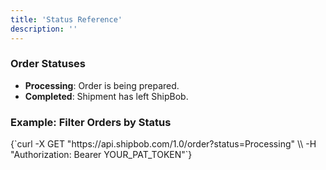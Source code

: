 ```yaml
---
title: 'Status Reference'
description: ''
---
```


### Order Statuses
- **Processing**: Order is being prepared.
- **Completed**: Shipment has left ShipBob.

### Example: Filter Orders by Status
<CodeBlock language="bash">
  {`curl -X GET "https://api.shipbob.com/1.0/order?status=Processing" \\  
  -H "Authorization: Bearer YOUR_PAT_TOKEN"`}
</CodeBlock>